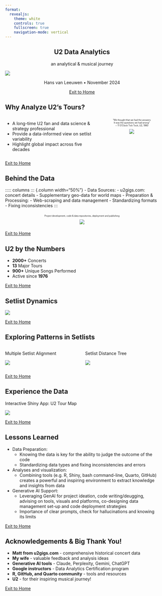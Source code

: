 ```yaml
---
format:
  revealjs:
    theme: white
    controls: true
    fullscreen: true
    navigation-mode: vertical
---
```


## U2 Data Analytics {style="text-align: center;"}

::: {style="text-align: center;"}
an analytical & musical journey
:::

![](u2hvl/DSCN1518.JPG)

::: {style="text-align: center;"}
Hans van Leeuwen • November 2024
:::

::: {style="text-align: center;"}
::: {style="font-size: 14px;"}
[Exit to Home](index.html)
:::
:::

## Why Analyze U2's Tours?

:::::: columns
::: {.column width="50%"}
-   A long-time U2 fan and data science & strategy professional
-   Provide a data-informed view on setlist variability
-   Highlight global impact across five decades
:::

:::: {.column width="50%" style="font-size: 0.5em;"}
::: {style="text-align: center;"}
"We thought that we had the answers\
It was the questions we had wrong"\
∼ 11 O'Clock Tick Tock, U2, 1980

![](u2hvl/EverythingYouKnowIsWrong.JPG)
:::
::::
::::::


::: {style="font-size: 14px;"}
[Exit to Home](index.html)
:::

## Behind the Data {.smaller}

::::: columns
::: {.column width="50%"}
-   Data Sources:
    -   u2gigs.com: concert details
    -   Supplementary geo-data for world maps
-   Preparation & Processing:
    -   Web-scraping and data management
    -   Standardizing formats
    -   Fixing inconsistencies
:::

::: {.column width="50%" style="font-size: 0.5em;"}
::: {style="text-align: center;"}
Project development, code & data repositories, deployment and publishing

![](u2hvl/u2_data_analytics_project_setup.jpg)
:::
:::::

::: {style="font-size: 14px;"}
[Exit to Home](index.html)
:::

## U2 by the Numbers

-   **2000+** Concerts
-   **13** Major Tours
-   **900+** Unique Songs Performed
-   Active since **1976**

::: {style="font-size: 14px;"}
[Exit to Home](index.html)
:::

## Setlist Dynamics

![](u2hvl/setlist_variability_by_tour.png)

::: {style="font-size: 14px;"}
[Exit to Home](index.html)
:::

## Exploring Patterns in Setlists

::::: columns
::: {.column width="50%"}
Multiple Setlist Alignment

![](u2hvl/setlist_alignment_mafft.png)
:::

::: {.column width="50%"}
Setlist Distance Tree

![](u2hvl/distance_tree_legs_colored.png)
:::
:::::

::: {style="font-size: 14px;"}
[Exit to Home](index.html)
:::

## Experience the Data

Interactive Shiny App: U2 Tour Map

![](u2hvl/u2_tour_map_shiny_app.png)

::: {style="font-size: 14px;"}
[Exit to Home](index.html)
:::

## Lessons Learned {.smaller}

-   Data Preparation:
    -   Knowing the data is key for the ability to judge the outcome of the code
    -   Standardizing data types and fixing inconsistencies and errors
-   Analyses and visualization:
    -   Combining tools (e.g. R, Shiny, bash command-line, Quarto, GitHub) creates a powerful and inspiring environment to extract knowledge and insights from data
-   Generative AI Support:
    -   Leveraging GenAI for project ideation, code writing/deugging, advising on tools, visuals and platforms, co-designing data management set-up and code deployment strategies
    -   Importance of clear prompts, check for hallucinations and knowing its limits

::: {style="font-size: 14px;"}
[Exit to Home](index.html)
:::

## Acknowledgements & Big Thank You!

-   **Matt from u2gigs.com** - comprehensive historical concert data
-   **My wife** - valuable feedback and analysis ideas
-   **Generative AI tools** - Claude, Perplexity, Gemini, ChatGPT
-   **Google instructors** - Data Analytics Certification program
-   **R, GitHub, and Quarto community** - tools and resources
-   **U2** - for their inspiring musical journey!

::: {style="font-size: 14px;"}
[Exit to Home](index.html)
:::